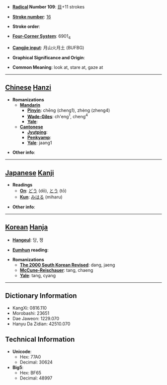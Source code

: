 * '''[[Wiktionary:Chinese radical index| Radical]] Number 109''': [[Wiktionary:Chinese radical index 目|目]]+11 strokes

* '''[[Wiktionary:Chinese total strokes index|Stroke number]]''': [[Wiktionary:Chinese total strokes index 16|16]]

* '''Stroke order''': 

* '''[[Wiktionary:Chinese four corner index|Four-Corner System]]''': 6901<sub>4</sub>

* '''[[Wiktionary:Chinese Cangjie index|Cangjie input]]''': 月山火月土 (BUFBG)

* '''Graphical Significance and Origin''': 

* '''Common Meaning''': look at, stare at, gaze at

----

== [[Chinese]] [[Hanzi]] ==

* '''Romanizations'''
** '''[[Mandarin]]'''
*** '''[[Pinyin]]''': chēng (cheng1), zhèng (zheng4)
*** '''[[Wade-Giles]]''': ch'eng<sup>1</sup>, cheng<sup>4</sup>
*** '''[[Yale]]''': 
** '''[[Cantonese]]'''
*** '''[[Jyutping]]''':
*** '''[[Penkyamp]]''': 
*** '''[[Yale]]''': jaang1

* '''Other info''': 

----

== [[Japanese]] [[Kanji]] ==

* '''Readings'''
** '''[[On]]''': [[どう]] (dō), [[とう]] (tō)
** '''[[Kun]]''': [[みはる]] (miharu)

* '''Other info''':  

----

== [[Korean]] [[Hanja]] ==

* '''[[Hangeul]]''': 당, 쟁

* '''[[Eumhun]] reading''': 

* '''Romanizations'''
** '''[[The 2000 South Korean Revised Romanization|The 2000 South Korean Revised]]''': dang, jaeng
** '''[[McCune-Reischauer]]''': tang, chaeng
** '''[[Yale]]''': tang, cyang

----

== Dictionary Information ==

* KangXi: 0816.110
* Morobashi: 23651
* Dae Jaweon: 1229.070
* Hanyu Da Zidian: 42510.070

== Technical Information ==

* '''Unicode''':
** Hex: 77A0
** Decimal: 30624
* '''Big5''':
** Hex: BF65
** Decimal: 48997